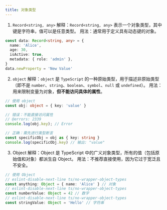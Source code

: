 ```yaml
---
title: 对象类型
---
```


1. `Record<string, any>`
   解释：`Record<string, any>` 表示一个对象类型，其中键是字符串，值可以是任意类型。
   用法：通常用于定义具有动态键的对象。

```ts twoslash
const data: Record<string, any> = {
  name: 'Alice',
  age: 30,
  isActive: true,
  metadata: { role: 'admin' },
}
data.newProperty = 'New Value'
```

2. `object`
   解释：`object` 是 `TypeScript` 的一种原始类型，用于描述非原始类型（即不是 `number`、`string`、`boolean`、`symbol`、`null` 或 `undefined`）。
   用法：用来限制变量为对象，**但不能访问具体的属性**。

```ts 
// 使用 object
const obj: object = { key: 'value' }

// 错误：不能直接访问属性
// @errors: 2339
console.log(obj.key); // Error

// 正确：需先进行类型断言
const specificObj = obj as { key: string }
console.log(specificObj.key) // 输出: "value"
```

3. Object
   解释：Object 是 TypeScript 中的广义对象类型，所有的值（包括原始值和对象）都派生自 Object。
   用法：不推荐直接使用，因为它过于宽泛且不安全。

```ts 
// 使用 Object
// eslint-disable-next-line ts/no-wrapper-object-types
const anything: Object = { name: 'Alice' } // 对象
// eslint-disable-next-line ts/no-wrapper-object-types
const numberValue: Object = 42 // 数字
// eslint-disable-next-line ts/no-wrapper-object-types
const stringValue: Object = 'Hello' // 字符串
```
